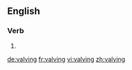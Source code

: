 
==English==

===Verb===
{{head|en|present participle}}

# {{present participle of|valve|lang=en|nocat=1}}

[[de:valving]]
[[fr:valving]]
[[vi:valving]]
[[zh:valving]]